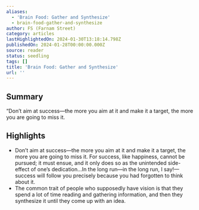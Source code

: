 ```yaml
---
aliases:
  - 'Brain Food: Gather and Synthesize'
  - brain-food-gather-and-synthesize
author: FS (Farnam Street)
category: articles
lastHighlightedOn: 2024-01-30T13:18:14.798Z
publishedOn: 2024-01-28T00:00:00.000Z
source: reader
status: seedling
tags: []
title: 'Brain Food: Gather and Synthesize'
url: ''
---
```

## Summary

“Don’t aim at success—the more you aim at it and make it a target, the more you are going to miss it.

## Highlights

- Don’t aim at success—the more you aim at it and make it a target, the more you are going to miss it. For success, like happiness, cannot be pursued; it must ensue, and it only does so as the unintended side-effect of one’s dedication…In the long run—in the long run, I say!—success will follow you precisely because you had forgotten to think about it.
- The common trait of people who supposedly have vision is that they spend a lot of time reading and gathering information, and then they synthesize it until they come up with an idea.
